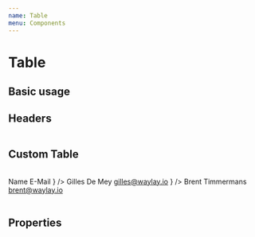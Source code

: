 ```yaml
---
name: Table
menu: Components
---
```




# Table

## Basic usage

<Playground>
  <Table
    rows={[
      { name: 'John', age: 15, gender: 'Male' },
      { name: 'Amber', age: 40, gender: 'Female' },
      { name: 'Leslie', age: 32, gender: 'Female' },
      { name: 'Ben', age: 70, gender: 'Male' },
    ]}
  />
</Playground>

## Headers

<Playground>
  <Table
    headers={['name', 'gender']}
    rows={[
      { name: 'John', age: 15, gender: 'Male' },
      { name: 'Amber', age: 40, gender: 'Female' },
      { name: 'Leslie', age: 32, gender: 'Female' },
      { name: 'Ben', age: 70, gender: 'Male' },
    ]}
  />
</Playground>

## Custom Table

<Playground>
  <Table fixed>
    <Table.Header>
      <Table.Row>
        <Table.HeaderCell style={{ width: 10 }} />
        <Table.HeaderCell>
          Name
        </Table.HeaderCell>
        <Table.HeaderCell>
          E-Mail
        </Table.HeaderCell>
      </Table.Row>
    </Table.Header>
    <Table.Body>
      <Table.Row>
        <Table.Cell>
          <Dropdown options={[{ text: 'Details' }]} content={<Icon name='more_vert' />} />
        </Table.Cell>
        <Table.Cell>Gilles De Mey</Table.Cell>
        <Table.Cell>
          <a href='mailto:gilles@waylay.io'>gilles@waylay.io</a>
        </Table.Cell>
      </Table.Row>
      <Table.Row>
        <Table.Cell>
          <Dropdown options={[{ text: 'Details' }]} content={<Icon name='more_vert' />} />
        </Table.Cell>
        <Table.Cell>Brent Timmermans</Table.Cell>
        <Table.Cell>
          <a href='mailto:brent@waylay.io'>brent@waylay.io</a>
        </Table.Cell>
      </Table.Row>
    </Table.Body>
  </Table>
</Playground>

## Properties

<Props of={Table}></Props>
